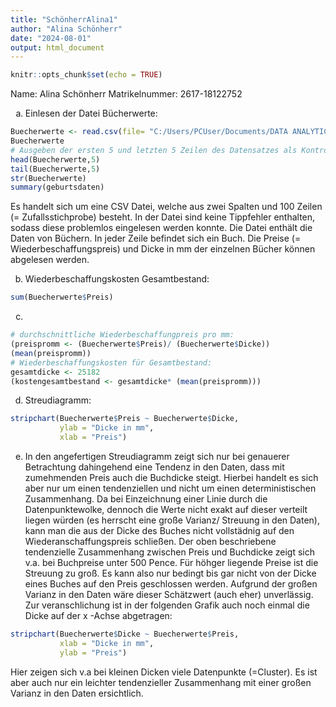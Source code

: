 ```yaml
---
title: "SchönherrAlina1"
author: "Alina Schönherr"
date: "2024-08-01"
output: html_document
---
```


```r
knitr::opts_chunk$set(echo = TRUE)
```


Name: Alina Schönherr 
Matrikelnummer: 2617-18122752

a) Einlesen der Datei Bücherwerte: 
```r
Buecherwerte <- read.csv(file= "C:/Users/PCUser/Documents/DATA ANALYTICS/R1/Klausur/Daten/Prüfungsaufgaben_und_-daten/Buecherwerte.csv")#
Buecherwerte
# Ausgeben der ersten 5 und letzten 5 Zeilen des Datensatzes als Kontrolle der Datenstruktur 
head(Buecherwerte,5)
tail(Buecherwerte,5)
str(Buecherwerte)
summary(geburtsdaten)
```
Es handelt sich um eine CSV Datei, welche aus zwei Spalten und 100 Zeilen (= Zufallsstichprobe) besteht. In der Datei sind keine Tippfehler enthalten, sodass diese problemlos eingelesen werden konnte. Die Datei enthält die Daten von Büchern. In jeder Zeile befindet sich ein Buch. Die Preise (= Wiederbeschaffungspreis) und Dicke in mm der einzelnen Bücher können abgelesen werden. 

b) Wiederbeschaffungskosten Gesamtbestand: 
```r
sum(Buecherwerte$Preis)
```
c) 
```r
# durchschnittliche Wiederbeschaffungpreis pro mm:
(preispromm <- (Buecherwerte$Preis)/ (Buecherwerte$Dicke))
(mean(preispromm))
# Wiederbeschaffungskosten für Gesamtbestand: 
gesamtdicke <- 25182
(kostengesamtbestand <- gesamtdicke* (mean(preispromm)))
```
d) Streudiagramm: 
```r
stripchart(Buecherwerte$Preis ~ Buecherwerte$Dicke, 
           ylab = "Dicke in mm", 
           xlab = "Preis")
```

e) 
In den angefertigen Streudiagramm zeigt sich nur bei genauerer Betrachtung dahingehend eine Tendenz in den Daten, dass mit zumehmenden Preis auch die Buchdicke steigt. Hierbei handelt es sich aber nur um einen tendenziellen und nicht um einen deterministischen Zusammenhang. Da bei Einzeichnung einer Linie durch die Datenpunktewolke, dennoch die Werte nicht exakt auf dieser verteilt liegen würden (es herrscht eine große Varianz/ Streuung in den Daten), kann man die aus der Dicke des Buches nicht vollstädnig auf den Wiederanschaffungspreis schließen. Der oben beschriebene tendenzielle Zusammenhang zwischen Preis und Buchdicke zeigt sich v.a. bei Buchpreise unter 500 Pence. Für höhger liegende Preise ist die Streuung zu groß. Es kann also nur bedingt bis gar nicht von der Dicke eines Buches auf den Preis geschlossen werden. Aufgrund der großen Varianz in den Daten wäre dieser Schätzwert (auch eher) unverlässig. 
Zur veranschlichung ist in der folgenden Grafik auch noch einmal die Dicke auf der x -Achse abgetragen: 

```r
stripchart(Buecherwerte$Dicke ~ Buecherwerte$Preis, 
           xlab = "Dicke in mm", 
           ylab = "Preis")
```


Hier zeigen sich v.a bei kleinen Dicken viele Datenpunkte (=Cluster). Es ist aber auch nur ein leichter tendenzieller Zusammenhang mit einer großen Varianz in den Daten ersichtlich. 